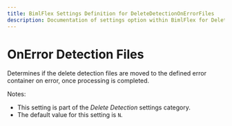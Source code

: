 ```yaml
---
title: BimlFlex Settings Definition for DeleteDetectionOnErrorFiles
description: Documentation of settings option within BimlFlex for DeleteDetectionOnErrorFiles
---
```

<head>
  <meta name="varigenceProduct" content="BimlFlex"></meta>
  <meta name="varigenceArticleType" content="Reference"></meta>
</head>

# OnError Detection Files

Determines if the delete detection files are moved to the defined error container on error, once processing is completed.

Notes:

* This setting is part of the *Delete Detection* settings category.
* The default value for this setting is `N`.
